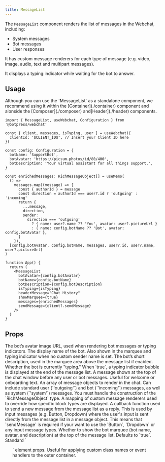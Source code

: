 ```yaml
---
title: MessageList
---
```


The `MessageList` component renders the list of messages in the Webchat, including:
- System messages
- Bot messages
- User responses

It has custom message renderers for each type of message (e.g. video, image, audio, text and multipart messages).

It displays a typing indicator while waiting for the bot to answer.

## Usage

<Note>
  Although you can use the `MessageList` as a standalone component, we recommend using it within the [Container](./container) component and alonside the [Composer](./composer) and[Header](./header) components.
</Note>

```tsx App.tsx [expandable]
import { MessageList, useWebchat, Configuration } from '@botpress/webchat'

const { client, messages, isTyping, user } = useWebchat({
  clientId: '$CLIENT_ID$', // Insert your Client ID here
})

const config: Configuration = {
  botName: 'SupportBot',
  botAvatar: 'https://picsum.photos/id/80/400',
  botDescription: 'Your virtual assistant for all things support.',
}

const enrichedMessages: RichMessageObject[] = useMemo(
  () =>
    messages.map((message) => {
      const { authorId } = message
      const direction = authorId === user?.id ? 'outgoing' : 'incoming'
      return {
        ...message,
        direction,
        sender:
          direction === 'outgoing'
            ? { name: user?.name ?? 'You', avatar: user?.pictureUrl }
            : { name: config.botName ?? 'Bot', avatar: config.botAvatar },
      }
    }),
  [config.botAvatar, config.botName, messages, user?.id, user?.name, user?.pictureUrl]
)

function App() {
  return (
    <MessageList
      botAvatar={config.botAvatar}
      botName={config.botName}
      botDescription={config.botDescription}
      isTyping={isTyping}
      headerMessage="Chat History"
      showMarquee={true}
      messages={enrichedMessages}
      sendMessage={client?.sendMessage}
    />
  )
}
```

## Props

<ResponseField name="botAvatar" type="string">
  The bot’s avatar image URL, used when rendering bot messages or typing indicators.
</ResponseField>
<ResponseField name="botName" type="string">
  The display name of the bot. Also shown in the marquee and typing indicator when no custom sender name is set.
</ResponseField>
<ResponseField name="botDescription" type="string">
  The bot’s short description, used in the marquee area above the message list if enabled.
</ResponseField>
<ResponseField name="isTyping" type="boolean">
  Whether the bot is currently "typing." When `true`, a typing indicator bubble is displayed at the end of
  the message list.
</ResponseField>
<ResponseField name="headerMessage" type="string">
  A message shown at the top of the chat window before any user or bot messages. Useful for welcome or onboarding text.
</ResponseField>
<ResponseField name="messages" type="RichMessageObject[]">
  An array of message objects to render in the chat. Can include standard user (`'outgoing'`) and bot (`'incoming'`) messages, as well as system (`'system'`)
  messages. You must handle the construction of the `RichMessageObject` type.
</ResponseField>
<ResponseField name="renderers" type="Partial<Renderers>">
  A mapping of custom message renderers used to override how specific block types are displayed.
</ResponseField>
<ResponseField name="sendMessage" type="(payload: WebchatMessage) => void">
  A callback function used to send a new message from the message list as a reply.
  This is used by input messages (e.g. Button, Dropdown) where the user's input is sent directly from the message list in a message object.
  This means that `sendMessage` is required if your want to use the `Button`, `Dropdown` or any input message types.
</ResponseField>
<ResponseField name="showMarquee" type="boolean">
  Whether to show the bot marquee (bot name, avatar, and description) at the top of the message list. Defaults to
  `true`.
</ResponseField>
<ResponseField name="...props" type="ComponentProps<'ul'>">
  Standard `<ul>` element props. Useful for applying custom class names or event handlers to the outer
  container.
</ResponseField>
